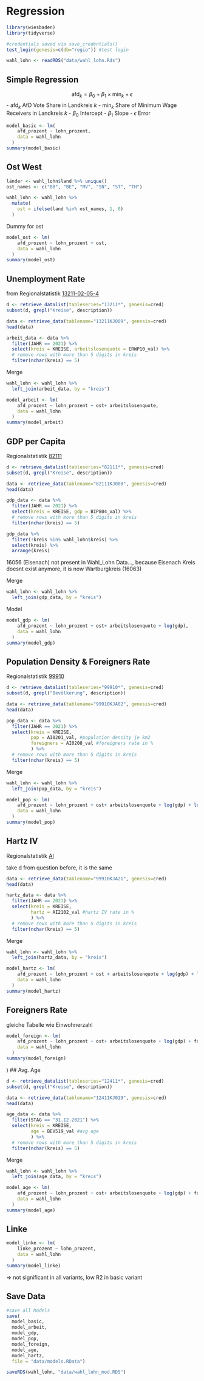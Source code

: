 # Regression

```r
library(wiesbaden)
library(tidyverse)
```

```r
#credentials saved via save_credentials()
test_login(genesis=c(db="regio")) #test login
```

```r
wahl_lohn <- readRDS("data/wahl_lohn.Rds")
```

## Simple Regression

$$
\text{afd}_k = \beta_0 + \beta_1 \times \text{min}_k + \epsilon
$$
- $\text{afd}_k$ AfD Vote Share in Landkreis $k$
- $\text{min}_k$ Share of Minimum Wage Receivers in Landkreis $k$
- $\beta_0$ Intercept
- $\beta_1$ Slope
- $\epsilon$ Error


```r
model_basic <- lm(
    afd_prozent ~ lohn_prozent, 
    data = wahl_lohn
  )
summary(model_basic)
```

## Ost West

```r
länder <- wahl_lohn$land %>% unique()
ost_names <- c("BB", "BE", "MV", "SN", "ST", "TH")

wahl_lohn <- wahl_lohn %>%
  mutate(
    ost = ifelse(land %in% ost_names, 1, 0)
  )
```

Dummy for ost

```r
model_ost <- lm(
    afd_prozent ~ lohn_prozent + ost, 
    data = wahl_lohn
  )
summary(model_ost)
```


## Unemployment Rate

from Regionalstatistik [13211-02-05-4](https://www.regionalstatistik.de/genesis//online?operation=table&code=13211-02-05-4&bypass=true&levelindex=0&levelid=1704816689633#abreadcrumb)

```r
d <- retrieve_datalist(tableseries="13211*", genesis=cred)
subset(d, grepl("Kreise", description)) 
```

```r
data <- retrieve_data(tablename="13211KJ009", genesis=cred)
head(data)
```

```r
arbeit_data <- data %>% 
  filter(JAHR == 2021) %>%
  select(kreis = KREISE, arbeitslosenquote = ERWP10_val) %>%
  # remove rows with more than 5 digits in kreis
  filter(nchar(kreis) == 5)
```

Merge

```r
wahl_lohn <- wahl_lohn %>%
  left_join(arbeit_data, by = "kreis")
```

```r
model_arbeit <- lm(
    afd_prozent ~ lohn_prozent + ost+ arbeitslosenquote, 
    data = wahl_lohn
  )
summary(model_arbeit)
```



## GDP per Capita

Regionalstatistik [82111](https://www.regionalstatistik.de/genesis//online?operation=table&code=82111-01-05-4&bypass=true&levelindex=0&levelid=1704893343488#abreadcrumb)

```r
d <- retrieve_datalist(tableseries="82111*", genesis=cred)
subset(d, grepl("Kreise", description)) 
```

```r
data <- retrieve_data(tablename="82111KJ008", genesis=cred)
head(data)
```

```r
gdp_data <- data %>% 
  filter(JAHR == 2021) %>%
  select(kreis = KREISE, gdp = BIP804_val) %>%
  # remove rows with more than 5 digits in kreis
  filter(nchar(kreis) == 5)
```

```r
gdp_data %>%
  filter(!kreis %in% wahl_lohn$kreis) %>%
  select(kreis) %>%
  arrange(kreis)
```

16056 (Eisenach) not present in Wahl_Lohn Data..., because Eisenach Kreis doesnt exist anymore, it is now Wartburgkreis (16063)

Merge

```r
wahl_lohn <- wahl_lohn %>%
  left_join(gdp_data, by = "kreis")
```

Model

```r
model_gdp <- lm(
    afd_prozent ~ lohn_prozent + ost+ arbeitslosenquote + log(gdp), 
    data = wahl_lohn
  )
summary(model_gdp)
```

## Population Density & Foreigners Rate

Regionalstatistik [99910](https://www.regionalstatistik.de/genesis//online?operation=table&code=AI002-1-5&bypass=true&levelindex=0&levelid=1704894307140#abreadcrumb)


```r
d <- retrieve_datalist(tableseries="99910*", genesis=cred)
subset(d, grepl("Bevölkerung", description)) 
```

```r
data <- retrieve_data(tablename="99910KJA02", genesis=cred)
head(data)
```

```r
pop_data <- data %>% 
  filter(JAHR == 2021) %>%
  select(kreis = KREISE, 
         pop = AI0201_val, #population density je km2
         foreigners = AI0208_val #foreigners rate in %
         ) %>%
  # remove rows with more than 5 digits in kreis
  filter(nchar(kreis) == 5)
```

Merge
```r
wahl_lohn <- wahl_lohn %>%
  left_join(pop_data, by = "kreis")
```

```r
model_pop <- lm(
    afd_prozent ~ lohn_prozent + ost+ arbeitslosenquote + log(gdp) + log(pop), 
    data = wahl_lohn
  )
summary(model_pop)
```

## Hartz IV

Regionalstatistik [AI](https://www.regionalstatistik.de/genesis//online?operation=table&code=AI-S-04&bypass=true&levelindex=0&levelid=1705078025766#abreadcrumb)

take d from question before, it is the same
```r
data <- retrieve_data(tablename="99910KJA21", genesis=cred)
head(data)
```

```r
hartz_data <- data %>% 
  filter(JAHR == 2021) %>%
  select(kreis = KREISE, 
         hartz = AI2102_val #hartz IV rate in %
         ) %>%
  # remove rows with more than 5 digits in kreis
  filter(nchar(kreis) == 5)
```

Merge
```r
wahl_lohn <- wahl_lohn %>%
  left_join(hartz_data, by = "kreis")
```

```r
model_hartz <- lm(
    afd_prozent ~ lohn_prozent + ost + arbeitslosenquote + log(gdp) + log(pop) + hartz, 
    data = wahl_lohn
  )
summary(model_hartz)
```


## Foreigners Rate

gleiche Tabelle wie Einwohnerzahl

```r
model_foreign <- lm(
    afd_prozent ~ lohn_prozent + ost+ arbeitslosenquote + log(gdp) + foreigners, 
    data = wahl_lohn
  )
summary(model_foreign)
```
)
## Avg. Age

```r
d <- retrieve_datalist(tableseries="12411*", genesis=cred)
subset(d, grepl("Kreise", description)) 
```

```r
data <- retrieve_data(tablename="12411KJ019", genesis=cred)
head(data)
```

```r
age_data <- data %>% 
  filter(STAG == "31.12.2021") %>%
  select(kreis = KREISE, 
         age = BEV519_val #avg age
         ) %>%
  # remove rows with more than 5 digits in kreis
  filter(nchar(kreis) == 5)
```

Merge
```r
wahl_lohn <- wahl_lohn %>%
  left_join(age_data, by = "kreis")
```

```r
model_age <- lm(
    afd_prozent ~ lohn_prozent + ost+ arbeitslosenquote + log(gdp) + foreigners + age, 
    data = wahl_lohn
  )
summary(model_age)
```

## Linke 

```r
model_linke <- lm(
    linke_prozent ~ lohn_prozent, 
    data = wahl_lohn
  )
summary(model_linke)
```

=> not significant in all variants, low R2 in basic variant

## Save Data

```r
#save all Models
save(
  model_basic, 
  model_arbeit, 
  model_gdp, 
  model_pop, 
  model_foreign, 
  model_age,
  model_hartz,
  file = "data/models.RData")
```

```r
saveRDS(wahl_lohn, "data/wahl_lohn_mod.RDS")
```
